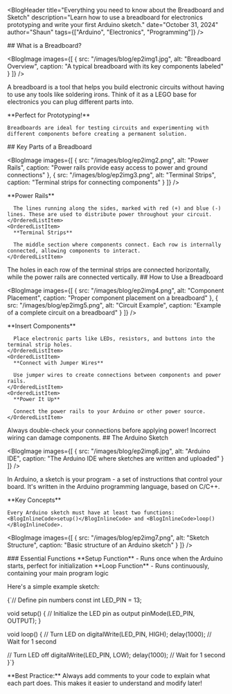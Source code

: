

<BlogHeader 
  title="Everything you need to know about the Breadboard and Sketch"
  description="Learn how to use a breadboard for electronics prototyping and write your first Arduino sketch."
  date="October 31, 2024"
  author="Shaun"
  tags={["Arduino", "Electronics", "Programming"]}
/>

<BlogVideo 
  videoId="JyNS_LR_PFw" 
  title="Understanding Breadboards and Arduino Sketches"
/>

<BlogSection>
  ## What is a Breadboard?

  <BlogImage 
    images={[
      {
        src: "/images/blog/ep2img1.jpg",
        alt: "Breadboard Overview",
        caption: "A typical breadboard with its key components labeled"
      }
    ]}
  />

  A breadboard is a tool that helps you build electronic circuits without having to use any tools like soldering irons. Think of it as a LEGO base for electronics you can plug different parts into.

  <BlogCallout type="tip">
    **Perfect for Prototyping!**
    
    Breadboards are ideal for testing circuits and experimenting with different components before creating a permanent solution.
  </BlogCallout>
</BlogSection>

<BlogSection accent>
  ## Key Parts of a Breadboard

  <BlogImage 
    images={[
      {
        src: "/images/blog/ep2img2.png",
        alt: "Power Rails",
        caption: "Power rails provide easy access to power and ground connections"
      },
      {
        src: "/images/blog/ep2img3.png",
        alt: "Terminal Strips",
        caption: "Terminal strips for connecting components"
      }
    ]}
  />

  <OrderedList>
    <OrderedListItem>
      **Power Rails**
      
      The lines running along the sides, marked with red (+) and blue (-) lines. These are used to distribute power throughout your circuit.
    </OrderedListItem>
    <OrderedListItem>
      **Terminal Strips**
      
      The middle section where components connect. Each row is internally connected, allowing components to interact.
    </OrderedListItem>
  </OrderedList>

  <BlogCallout type="note">
    The holes in each row of the terminal strips are connected horizontally, while the power rails are connected vertically.
  </BlogCallout>
</BlogSection>

<BlogSection>
  ## How to Use a Breadboard

  <BlogImage 
    images={[
      {
        src: "/images/blog/ep2img4.png",
        alt: "Component Placement",
        caption: "Proper component placement on a breadboard"
      },
      {
        src: "/images/blog/ep2img5.png",
        alt: "Circuit Example",
        caption: "Example of a complete circuit on a breadboard"
      }
    ]}
  />

  <OrderedList>
    <OrderedListItem>
      **Insert Components**
      
      Place electronic parts like LEDs, resistors, and buttons into the terminal strip holes.
    </OrderedListItem>
    <OrderedListItem>
      **Connect with Jumper Wires**
      
      Use jumper wires to create connections between components and power rails.
    </OrderedListItem>
    <OrderedListItem>
      **Power It Up**
      
      Connect the power rails to your Arduino or other power source.
    </OrderedListItem>
  </OrderedList>

  <BlogCallout type="warning">
    Always double-check your connections before applying power! Incorrect wiring can damage components.
  </BlogCallout>
</BlogSection>

<BlogSection accent>
  ## The Arduino Sketch

  <BlogImage 
    images={[
      {
        src: "/images/blog/ep2img6.jpg",
        alt: "Arduino IDE",
        caption: "The Arduino IDE where sketches are written and uploaded"
      }
    ]}
  />

  In Arduino, a sketch is your program - a set of instructions that control your board. It's written in the Arduino programming language, based on C/C++.

  <BlogCallout type="important">
    **Key Concepts**
    
    Every Arduino sketch must have at least two functions: <BlogInlineCode>setup()</BlogInlineCode> and <BlogInlineCode>loop()</BlogInlineCode>.
  </BlogCallout>

  <BlogImage 
    images={[
      {
        src: "/images/blog/ep2img7.png",
        alt: "Sketch Structure",
        caption: "Basic structure of an Arduino sketch"
      }
    ]}
  />

  <BlogSection>
    ### Essential Functions
    <BlogList>
      <BlogListItem>**Setup Function** - Runs once when the Arduino starts, perfect for initialization</BlogListItem>
      <BlogListItem>**Loop Function** - Runs continuously, containing your main program logic</BlogListItem>
    </BlogList>
  </BlogSection>

  Here's a simple example sketch:

  <BlogCode filename="BasicSketch.ino" language="cpp">
{`// Define pin numbers
const int LED_PIN = 13;

void setup() {
  // Initialize the LED pin as output
  pinMode(LED_PIN, OUTPUT);
}

void loop() {
  // Turn LED on
  digitalWrite(LED_PIN, HIGH);
  delay(1000);  // Wait for 1 second
  
  // Turn LED off
  digitalWrite(LED_PIN, LOW);
  delay(1000);  // Wait for 1 second
}`}
  </BlogCode>

  <BlogCallout type="tip">
    **Best Practice:** Always add comments to your code to explain what each part does. This makes it easier to understand and modify later!
  </BlogCallout>
</BlogSection> 